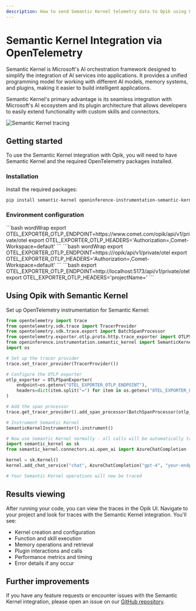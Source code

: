 ```yaml
---
description: How to send Semantic Kernel telemetry data to Opik using OpenTelemetry
---
```


# Semantic Kernel Integration via OpenTelemetry

Semantic Kernel is Microsoft's AI orchestration framework designed to simplify the integration of AI services into applications. It provides a unified programming model for working with different AI models, memory systems, and plugins, making it easier to build intelligent applications.

Semantic Kernel's primary advantage is its seamless integration with Microsoft's AI ecosystem and its plugin architecture that allows developers to easily extend functionality with custom skills and connectors.

<Frame>
  <img src="/img/tracing/semantic_kernel_integration.png" alt="Semantic Kernel tracing" />
</Frame>

## Getting started

To use the Semantic Kernel integration with Opik, you will need to have Semantic Kernel and the required OpenTelemetry packages installed.

### Installation

Install the required packages:

```bash
pip install semantic-kernel openinference-instrumentation-semantic-kernel opentelemetry-api opentelemetry-sdk opentelemetry-exporter-otlp-proto-http
```

### Environment configuration

<Tabs>
    <Tab value="Opik Cloud" title="Opik Cloud">
        ```bash wordWrap
        export OTEL_EXPORTER_OTLP_ENDPOINT=https://www.comet.com/opik/api/v1/private/otel
        export OTEL_EXPORTER_OTLP_HEADERS='Authorization=<your-api-key>,Comet-Workspace=default'
        ```
    </Tab>
    <Tab value="Enterprise deployment" title="Enterprise deployment">
        ```bash wordWrap
        export OTEL_EXPORTER_OTLP_ENDPOINT=https://<comet-deployment-url>/opik/api/v1/private/otel
        export OTEL_EXPORTER_OTLP_HEADERS='Authorization=<your-api-key>,Comet-Workspace=default'
        ```
    </Tab>
    <Tab value="Self-hosted instance" title="Self-hosted instance">
        ```bash
        export OTEL_EXPORTER_OTLP_ENDPOINT=http://localhost:5173/api/v1/private/otel
        export OTEL_EXPORTER_OTLP_HEADERS='projectName=<your-project-name>'
        ```
    </Tab>
</Tabs>

## Using Opik with Semantic Kernel

Set up OpenTelemetry instrumentation for Semantic Kernel:

```python
from opentelemetry import trace
from opentelemetry.sdk.trace import TracerProvider
from opentelemetry.sdk.trace.export import BatchSpanProcessor
from opentelemetry.exporter.otlp.proto.http.trace_exporter import OTLPSpanExporter
from openinference.instrumentation.semantic_kernel import SemanticKernelInstrumentor
import os

# Set up the tracer provider
trace.set_tracer_provider(TracerProvider())

# Configure the OTLP exporter
otlp_exporter = OTLPSpanExporter(
    endpoint=os.getenv("OTEL_EXPORTER_OTLP_ENDPOINT"),
    headers=dict(item.split("=") for item in os.getenv("OTEL_EXPORTER_OTLP_HEADERS", "").split(",") if "=" in item)
)

# Add the span processor
trace.get_tracer_provider().add_span_processor(BatchSpanProcessor(otlp_exporter))

# Instrument Semantic Kernel
SemanticKernelInstrumentor().instrument()

# Now use Semantic Kernel normally - all calls will be automatically traced
import semantic_kernel as sk
from semantic_kernel.connectors.ai.open_ai import AzureChatCompletion

kernel = sk.Kernel()
kernel.add_chat_service("chat", AzureChatCompletion("gpt-4", "your-endpoint", "your-api-key"))

# Your Semantic Kernel operations will now be traced
```

## Results viewing

After running your code, you can view the traces in the Opik UI. Navigate to your project and look for traces with the Semantic Kernel integration. You'll see:

- Kernel creation and configuration
- Function and skill execution
- Memory operations and retrieval
- Plugin interactions and calls
- Performance metrics and timing
- Error details if any occur

## Further improvements

If you have any feature requests or encounter issues with the Semantic Kernel integration, please open an issue on our [GitHub repository](https://github.com/comet-ml/opik/issues).
